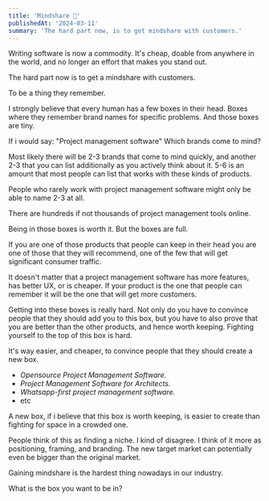 ```yaml
---
title: 'Mindshare 🧠'
publishedAt: '2024-03-11'
summary: 'The hard part now, is to get mindshare with customers.'
---
```

Writing software is now a commodity. It's cheap, doable from anywhere in the world, and no longer an effort that makes you stand out.

The hard part now is to get a mindshare with customers.

To be a thing they remember.

I strongly believe that every human has a few boxes in their head. Boxes where they remember brand names for specific problems. And those boxes are tiny.

If i would say: "Project management software"
Which brands come to mind?

Most likely there will be 2-3 brands that come to mind quickly, and another 2-3 that you can list additionally as you actively think about it. 5-6 is an amount that most people can list that works with these kinds of products.

People who rarely work with project management software might only be able to name 2-3 at all.

There are hundreds if not thousands of project management tools online.

Being in those boxes is worth it.
But the boxes are full.

If you are one of those products that people can keep in their head you are one of those that they will recommend, one of the few that will get significant consumer traffic.

It doesn't matter that a project management software has more features, has better UX, or is cheaper. If your product is the one that people can remember it will be the one that will get more customers.

Getting into these boxes is really hard. Not only do you have to convince people that they should add you to this box, but you have to also prove that you are better than the other products, and hence worth keeping. Fighting yourself to the top of this box is hard.

It's way easier, and cheaper, to convince people that they should create a new box.

- _Opensource Project Management Software._
- _Project Management Software for Architects._
- _Whatsapp-first project management software._
- etc

A new box, if i believe that this box is worth keeping, is easier to create than fighting for space in a crowded one.

People think of this as finding a niche. I kind of disagree. I think of it more as positioning, framing, and branding. The new target market can potentially even be bigger than the original market.

Gaining mindshare is the hardest thing nowadays in our industry. 

What is the box you want to be in?
